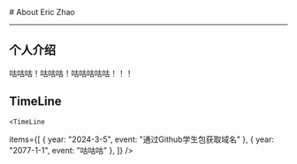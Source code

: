 
<BaseLayout title="About">
  <BaseCard title="About">
# About Eric Zhao

---

## 个人介绍

咕咕咕！咕咕咕！咕咕咕咕咕！！！

## TimeLine

    <TimeLine

items={[
{ year: "2024-3-5", event: "通过Github学生包获取域名" },
{ year: "2077-1-1", event: "咕咕咕" },
]}
/>

  </BaseCard>
</BaseLayout>
